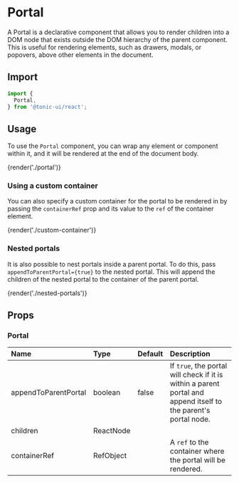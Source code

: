 # Portal

A Portal is a declarative component that allows you to render children into a DOM node that exists outside the DOM hierarchy of the parent component. This is useful for rendering elements, such as drawers, modals, or popovers, above other elements in the document.

## Import

```js
import {
  Portal,
} from '@tonic-ui/react';
```

## Usage

To use the `Portal` component, you can wrap any element or component within it, and it will be rendered at the end of the document body.

{render('./portal')}

### Using a custom container

You can also specify a custom container for the portal to be rendered in by passing the `containerRef` prop and its value to the `ref` of the container element.

{render('./custom-container')}

### Nested portals

It is also possible to nest portals inside a parent portal. To do this, pass `appendToParentPortal={true}` to the nested portal. This will append the children of the nested portal to the container of the parent portal.

{render('./nested-portals')}

## Props

### Portal

| Name | Type | Default | Description |
| :--- | :--- | :------ | :---------- |
| appendToParentPortal | boolean | false | If `true`, the portal will check if it is within a parent portal and append itself to the parent's portal node. |
| children | ReactNode | | |
| containerRef | RefObject | | A `ref` to the container where the portal will be rendered. |
